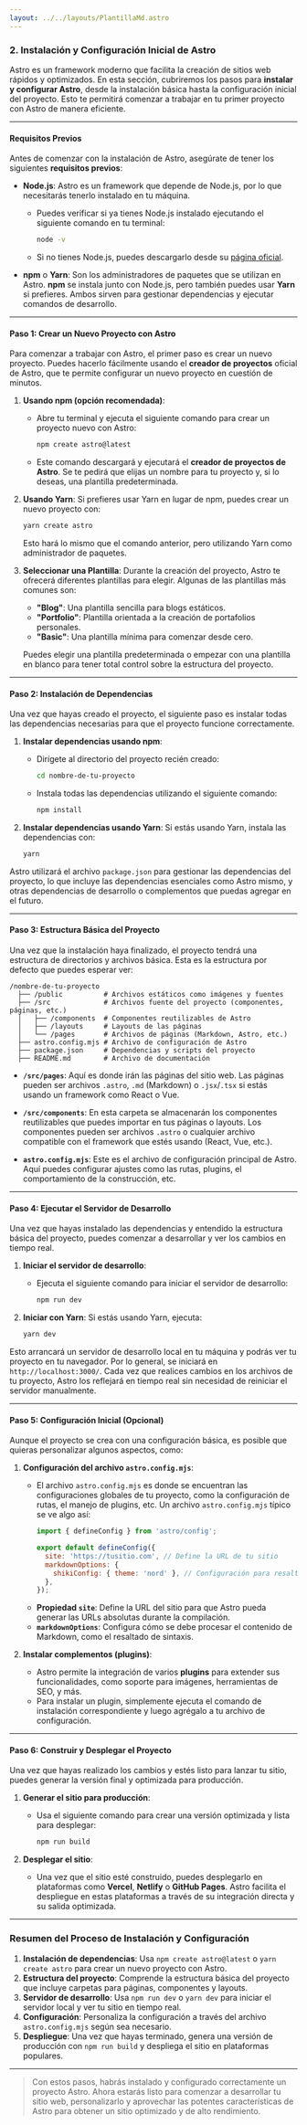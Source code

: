 ```yaml
---
layout: ../../layouts/PlantillaMd.astro
---
```



<EtiquetaPost curso = "FrontEnd" asignatura = "FrameWork Astro"/>

### 2. **Instalación y Configuración Inicial de Astro**

Astro es un framework moderno que facilita la creación de sitios web rápidos y optimizados. En esta sección, cubriremos los pasos para **instalar y configurar Astro**, desde la instalación básica hasta la configuración inicial del proyecto. Esto te permitirá comenzar a trabajar en tu primer proyecto con Astro de manera eficiente.

---

#### **Requisitos Previos**

Antes de comenzar con la instalación de Astro, asegúrate de tener los siguientes **requisitos previos**:

- **Node.js**: Astro es un framework que depende de Node.js, por lo que necesitarás tenerlo instalado en tu máquina.
  - Puedes verificar si ya tienes Node.js instalado ejecutando el siguiente comando en tu terminal:
    ```bash
    node -v
    ```
  - Si no tienes Node.js, puedes descargarlo desde su [página oficial](https://nodejs.org/).
  
- **npm** o **Yarn**: Son los administradores de paquetes que se utilizan en Astro. **npm** se instala junto con Node.js, pero también puedes usar **Yarn** si prefieres. Ambos sirven para gestionar dependencias y ejecutar comandos de desarrollo.

---

#### **Paso 1: Crear un Nuevo Proyecto con Astro**

Para comenzar a trabajar con Astro, el primer paso es crear un nuevo proyecto. Puedes hacerlo fácilmente usando el **creador de proyectos** oficial de Astro, que te permite configurar un nuevo proyecto en cuestión de minutos.

1. **Usando npm (opción recomendada)**:
   - Abre tu terminal y ejecuta el siguiente comando para crear un proyecto nuevo con Astro:
     ```bash
     npm create astro@latest
     ```
   - Este comando descargará y ejecutará el **creador de proyectos de Astro**. Se te pedirá que elijas un nombre para tu proyecto y, si lo deseas, una plantilla predeterminada.

2. **Usando Yarn**:
   Si prefieres usar Yarn en lugar de npm, puedes crear un nuevo proyecto con:
   ```bash
   yarn create astro
   ```

   Esto hará lo mismo que el comando anterior, pero utilizando Yarn como administrador de paquetes.

3. **Seleccionar una Plantilla**:
   Durante la creación del proyecto, Astro te ofrecerá diferentes plantillas para elegir. Algunas de las plantillas más comunes son:
   - **"Blog"**: Una plantilla sencilla para blogs estáticos.
   - **"Portfolio"**: Plantilla orientada a la creación de portafolios personales.
   - **"Basic"**: Una plantilla mínima para comenzar desde cero.
   
   Puedes elegir una plantilla predeterminada o empezar con una plantilla en blanco para tener total control sobre la estructura del proyecto.

---

#### **Paso 2: Instalación de Dependencias**

Una vez que hayas creado el proyecto, el siguiente paso es instalar todas las dependencias necesarias para que el proyecto funcione correctamente.

1. **Instalar dependencias usando npm**:
   - Dirígete al directorio del proyecto recién creado:
     ```bash
     cd nombre-de-tu-proyecto
     ```
   - Instala todas las dependencias utilizando el siguiente comando:
     ```bash
     npm install
     ```

2. **Instalar dependencias usando Yarn**:
   Si estás usando Yarn, instala las dependencias con:
   ```bash
   yarn
   ```

Astro utilizará el archivo `package.json` para gestionar las dependencias del proyecto, lo que incluye las dependencias esenciales como Astro mismo, y otras dependencias de desarrollo o complementos que puedas agregar en el futuro.

---

#### **Paso 3: Estructura Básica del Proyecto**

Una vez que la instalación haya finalizado, el proyecto tendrá una estructura de directorios y archivos básica. Esta es la estructura por defecto que puedes esperar ver:

```
/nombre-de-tu-proyecto
  ├── /public          # Archivos estáticos como imágenes y fuentes
  ├── /src             # Archivos fuente del proyecto (componentes, páginas, etc.)
  │   ├── /components  # Componentes reutilizables de Astro
  │   ├── /layouts     # Layouts de las páginas
  │   └── /pages       # Archivos de páginas (Markdown, Astro, etc.)
  ├── astro.config.mjs # Archivo de configuración de Astro
  ├── package.json     # Dependencias y scripts del proyecto
  ├── README.md        # Archivo de documentación
```

- **`/src/pages`**: Aquí es donde irán las páginas del sitio web. Las páginas pueden ser archivos `.astro`, `.md` (Markdown) o `.jsx`/`.tsx` si estás usando un framework como React o Vue.
  
- **`/src/components`**: En esta carpeta se almacenarán los componentes reutilizables que puedes importar en tus páginas o layouts. Los componentes pueden ser archivos `.astro` o cualquier archivo compatible con el framework que estés usando (React, Vue, etc.).

- **`astro.config.mjs`**: Este es el archivo de configuración principal de Astro. Aquí puedes configurar ajustes como las rutas, plugins, el comportamiento de la construcción, etc.

---

#### **Paso 4: Ejecutar el Servidor de Desarrollo**

Una vez que hayas instalado las dependencias y entendido la estructura básica del proyecto, puedes comenzar a desarrollar y ver los cambios en tiempo real.

1. **Iniciar el servidor de desarrollo**:
   - Ejecuta el siguiente comando para iniciar el servidor de desarrollo:
     ```bash
     npm run dev
     ```

2. **Iniciar con Yarn**:
   Si estás usando Yarn, ejecuta:
   ```bash
   yarn dev
   ```

Esto arrancará un servidor de desarrollo local en tu máquina y podrás ver tu proyecto en tu navegador. Por lo general, se iniciará en `http://localhost:3000/`. Cada vez que realices cambios en los archivos de tu proyecto, Astro los reflejará en tiempo real sin necesidad de reiniciar el servidor manualmente.

---

#### **Paso 5: Configuración Inicial (Opcional)**

Aunque el proyecto se crea con una configuración básica, es posible que quieras personalizar algunos aspectos, como:

1. **Configuración del archivo `astro.config.mjs`**:
   - El archivo `astro.config.mjs` es donde se encuentran las configuraciones globales de tu proyecto, como la configuración de rutas, el manejo de plugins, etc. Un archivo `astro.config.mjs` típico se ve algo así:
     ```js
     import { defineConfig } from 'astro/config';

     export default defineConfig({
       site: 'https://tusitio.com', // Define la URL de tu sitio
       markdownOptions: {
         shikiConfig: { theme: 'nord' }, // Configuración para resaltar código en Markdown
       },
     });
     ```
   - **Propiedad `site`**: Define la URL del sitio para que Astro pueda generar las URLs absolutas durante la compilación.
   - **`markdownOptions`**: Configura cómo se debe procesar el contenido de Markdown, como el resaltado de sintaxis.

2. **Instalar complementos (plugins)**:
   - Astro permite la integración de varios **plugins** para extender sus funcionalidades, como soporte para imágenes, herramientas de SEO, y más.
   - Para instalar un plugin, simplemente ejecuta el comando de instalación correspondiente y luego agrégalo a tu archivo de configuración.

---

#### **Paso 6: Construir y Desplegar el Proyecto**

Una vez que hayas realizado los cambios y estés listo para lanzar tu sitio, puedes generar la versión final y optimizada para producción.

1. **Generar el sitio para producción**:
   - Usa el siguiente comando para crear una versión optimizada y lista para desplegar:
     ```bash
     npm run build
     ```

2. **Desplegar el sitio**:
   - Una vez que el sitio esté construido, puedes desplegarlo en plataformas como **Vercel**, **Netlify** o **GitHub Pages**. Astro facilita el despliegue en estas plataformas a través de su integración directa y su salida optimizada.

---

### **Resumen del Proceso de Instalación y Configuración**

1. **Instalación de dependencias**: Usa `npm create astro@latest` o `yarn create astro` para crear un nuevo proyecto con Astro.
2. **Estructura del proyecto**: Comprende la estructura básica del proyecto que incluye carpetas para páginas, componentes y layouts.
3. **Servidor de desarrollo**: Usa `npm run dev` o `yarn dev` para iniciar el servidor local y ver tu sitio en tiempo real.
4. **Configuración**: Personaliza la configuración a través del archivo `astro.config.mjs` según sea necesario.
5. **Despliegue**: Una vez que hayas terminado, genera una versión de producción con `npm run build` y despliega el sitio en plataformas populares.

---

>Con estos pasos, habrás instalado y configurado correctamente un proyecto Astro. Ahora estarás listo para comenzar a desarrollar tu sitio web, personalizarlo y aprovechar las potentes características de Astro para obtener un sitio optimizado y de alto rendimiento.